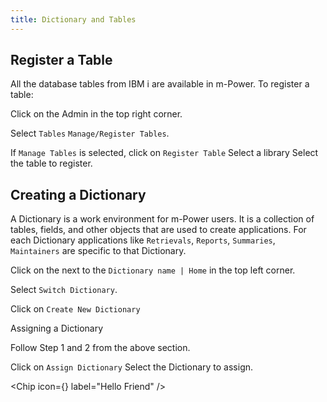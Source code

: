 ```yaml
---
title: Dictionary and Tables
---
```



## Register a Table

All the database tables from IBM i are available in m-Power. To register a table:

Click on the <Icon inline icon="iconamoon:settings-fill"/> Admin in the top right corner.

Select `Tables` <Icon inline icon="zondicons:arrow-right" /> `Manage/Register Tables`.

If `Manage Tables` is selected, click on `Register Table` <Icon inline icon="zondicons:arrow-right" /> Select a library <Icon inline icon="zondicons:arrow-right" /> Select the table to register.

## Creating a Dictionary

A Dictionary is a work environment for m-Power users. It is a collection of tables, fields, and other objects that are used to create applications. For each Dictionary applications like `Retrievals`, `Reports`, `Summaries`, `Maintainers` are specific to that Dictionary.

Click on the <OptimizedImage publicId="v1693330340/v2/documenation/mrc/select_dictionary_u7wexe" /> next to the `Dictionary name | Home` in the top left corner.

Select `Switch Dictionary`.

Click on `Create New Dictionary`

Assigning a Dictionary

Follow Step 1 and 2 from the above section.

Click on `Assign Dictionary` <Icon inline icon="zondicons:arrow-right" /> Select the Dictionary to assign.

<Chip icon={<AcUnitIcon />} label="Hello Friend" />

